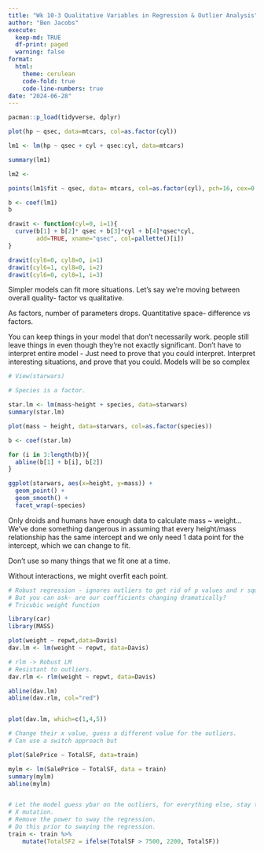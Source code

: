 ```yaml
---
title: "Wk 10-3 Qualitative Variables in Regression & Outlier Analysis"
author: "Ben Jacobs"
execute:
  keep-md: TRUE
  df-print: paged
  warning: false
format:
  html:
    theme: cerulean
    code-fold: true
    code-line-numbers: true
date: "2024-06-28"
---
```


```r
pacman::p_load(tidyverse, dplyr)
```

```r
plot(hp ~ qsec, data=mtcars, col=as.factor(cyl))
```
```r
lm1 <- lm(hp ~ qsec + cyl + qsec:cyl, data=mtcars)

summary(lm1)
```
```r
lm2 <- 
```


```r
points(lm1$fit ~ qsec, data= mtcars, col=as.factor(cyl), pch=16, cex=0.5)

b <- coef(lm1)
b

drawit <- function(cyl=0, i=1){
  curve(b[1] + b[2]* qsec + b[3]*cyl + b[4]*qsec*cyl,
        add=TRUE, xname="qsec", col=pallette()[i])
}

drawit(cyl6=0, cyl8=0, i=1)
drawit(cyl6=1, cyl8=0, i=2)
drawit(cyl6=0, cyl8=1, i=3)

```
Simpler models can fit more situations.
Let's say we're moving between overall quality- factor vs qualitative.

As factors, number of parameters drops.
Quantitative space- difference vs factors.

You can keep things in your model that don't necessarily work.
people still leave things in even though they're not exactly significant.
Don't have to interpret entire model - Just need to prove that you could interpret. Interpret interesting situations, and prove that you could. Models will be so complex

```r
# View(starwars)

# Species is a factor.

star.lm <- lm(mass~height + species, data=starwars)
summary(star.lm)
```

```r
plot(mass ~ height, data=starwars, col=as.factor(species))

b <- coef(star.lm)

for (i in 3:length(b)){
  abline(b[1] + b[i], b[2])
}
```

```r
ggplot(starwars, aes(x=height, y=mass)) +
  geom_point() +
  geom_smooth() + 
  facet_wrap(~species)
```
Only droids and humans have enough data to calculate mass ~ weight...
We've done something dangerous in assuming that every height/mass relationship has the same intercept and we only need 1 data point for the intercept, which we can change to fit.

Don't use so many things that we fit one at a time.

Without interactions, we might overfit each point.

```r
# Robust regression - ignores outliers to get rid of p values and r squared.
# But you can ask- are our coefficients changing dramatically?
# Tricubic weight function

library(car)
library(MASS)

plot(weight ~ repwt,data=Davis)
dav.lm <- lm(weight ~ repwt, data=Davis)

# rlm -> Robust LM
# Resistant to outliers.
dav.rlm <- rlm(weight ~ repwt, data=Davis)

abline(dav.lm)
abline(dav.rlm, col="red")


plot(dav.lm, which=c(1,4,5))
```
```r
# Change their x value, guess a different value for the outliers.
# Can use a switch approach but 

plot(SalePrice ~ TotalSF, data=train)

mylm <- lm(SalePrice ~ TotalSF, data = train)
summary(mylm)
abline(mylm)


# Let the model guess ybar on the outliers, for everything else, stay the way.
# X mutation.
# Remove the power to sway the regression.
# Do this prior to swaying the regression.
train <- train %>%
    mutate(TotalSF2 = ifelse(TotalSF > 7500, 2200, TotalSF))
```

